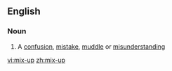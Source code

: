 {{see|mix up}}
==English==

===Noun===
{{en-noun|sg=[[mix]]-[[up]]}}

# A [[confusion]], [[mistake]], [[muddle]] or [[misunderstanding]]

[[vi:mix-up]]
[[zh:mix-up]]